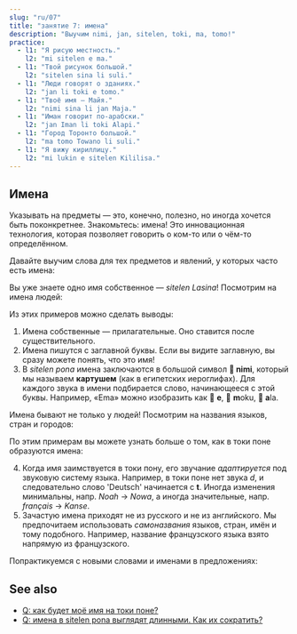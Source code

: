```yaml
---
slug: "ru/07"
title: "занятие 7: имена"
description: "Выучим nimi, jan, sitelen, toki, ma, tomo!"
practice:
  - l1: "Я рисую местность."
    l2: "mi sitelen e ma."
  - l1: "Твой рисунок большой."
    l2: "sitelen sina li suli."
  - l1: "Люди говорят о зданиях."
    l2: "jan li toki e tomo."
  - l1: "Твоё имя — Майя."
    l2: "nimi sina li jan Maja."
  - l1: "Иман говорит по-арабски."
    l2: "jan Iman li toki Alapi."
  - l1: "Город Торонто большой."
    l2: "ma tomo Towano li suli."
  - l1: "Я вижу кириллицу."
    l2: "mi lukin e sitelen Kililisa."
---
```



## Имена

Указывать на предметы — это, конечно, полезно, но иногда хочется быть поконкретнее. Знакомьтесь: имена! Это инновационная технология, которая позволяет говорить о ком-то или о чём-то определённом.

Давайте выучим слова для тех предметов и явлений, у которых часто есть имена:

<List>
  <Word sl="nimi" m="имя, слово" />
  <Word sl="jan" m="человек" />
  <Word sl="sitelen" m="изображение, письменность; рисовать, писать" />
  <Word sl="toki" m="речь, язык; говорить" />
  <Word sl="ma" m="земля, местность, страна" />
  <Word sl="tomo" m="здание, комната, дом" />
</List>

Вы уже знаете одно имя собственное — _sitelen Lasina_! Посмотрим на имена людей:

<List>
  <Sentence sl="jan Nowa" m="человек по имени Ной (от англ. Noah)" />
  <Sentence sl="jan Ema" m="человек по имени Эмма (от англ. Emma)" />
</List>

Из этих примеров можно сделать выводы:

1. Имена собственные — прилагательные. Оно ставится после существительного.
2. Имена пишутся с заглавной буквы. Если вы видите заглавную, вы сразу можете понять, что это имя!
3. В _sitelen pona_ имена заключаются в большой символ **󱥂 nimi**, который мы называем **картушем** (как в египетских иероглифах). Для каждого звука в имени подбирается слово, начинающееся с этой буквы. Например, «Ema» можно изобразить как 󱤉 **e**, 󱤶 **m**oku, 󱤂 **a**la.

Имена бывают не только у людей! Посмотрим на названия языков, стран и городов:

<List>
  <Sentence
    sl="toki Kanse"
    m="язык под названием французский (от франц. 'français')"
  />
  <Sentence sl="ma Tosi" m="страна под названием Германия (от нем. 'Deutsch')" />
  <Sentence
    sl="ma tomo Loma"
    m="город под названием Рим (от лат. 'Rōma')"
  />
</List>

По этим примерам вы можете узнать больше о том, как в токи поне образуются имена:

4. Когда имя заимствуется в токи пону, его звучание _адаптируется_ под звуковую систему языка. Например, в токи поне нет звука _d_, и следовательно слово 'Deutsch' начинается с **t**. Иногда изменения минимальны, напр. _Noah_ → _Nowa_, а иногда значительные, напр. _français_ → _Kanse_.
5. Зачастую имена приходят не из русского и не из английского. Мы предпочитаем использовать _самоназвания_ языков, стран, имён и тому подобного. Например, название французского языка взято напрямую из французского.

Попрактикуемся с новыми словами и именами в предложениях:

<List>
  <Sentence sl="waso li lukin e ma." m="Птица смотрит на местность." />
  <Sentence sl="jan li toki e tomo." m="Люди говорят о доме." />
  <Sentence sl="jan pona li toki pona." m="Приятные люди приятно говорят." />
  <Sentence sl="nimi ona li jan Kenta." m="Его зовут Кента." />
  <Sentence sl="jan Sunita li sitelen e pipi." m="Сунита рисует насекомое." />
  <Sentence sl="jan Nina li toki Kanse." m="Нина говорит по-французски." />
  <Sentence sl="jan Ema li sona pona e ma Tosi." m="Эмма хорошо знает Германию." />
</List>

<Practice exercises={frontmatter.practice} client:load />

## See also
* [Q: как будет моё имя на токи поне?](ru/make-a-name)
* [Q: имена в sitelen pona выглядят длинными. Как их сократить?](ru/simpler-cartouches)
